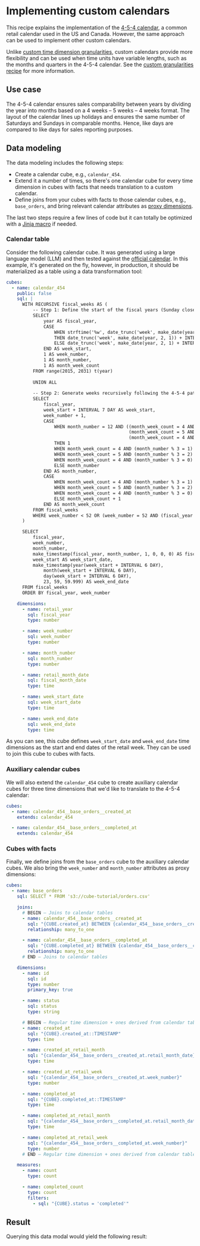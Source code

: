 # Implementing custom calendars

This recipe explains the implementation of the [4-5-4 calendar][link-454], a common
retail calendar used in the US and Canada. However, the same approach can be used
to implement other custom calendars.

Unlike [custom time dimension granularities][ref-custom-granularities], custom
calendars provide more flexibility and can be used when time units have variable
lengths, such as the months and quarters in the 4-5-4 calendar. See the [custom
granularities recipe][ref-custom-granularities-recipe] for more information.

## Use case

The 4-5-4 calendar ensures sales comparability between years by dividing the year
into months based on a 4 weeks – 5 weeks – 4 weeks format. The layout of the calendar
lines up holidays and ensures the same number of Saturdays and Sundays in comparable
months. Hence, like days are compared to like days for sales reporting purposes.

## Data modeling

The data modeling includes the following steps:

* Create a calendar cube, e.g., `calendar_454`.
* Extend it a number of times, so there's one calendar cube for every time dimension
in cubes with facts that needs translation to a custom calendar.
* Define joins from your cubes with facts to those calendar cubes, e.g., `base_orders`,
and bring relevant calendar attributes as [proxy dimensions][ref-proxy-dimensions].

The last two steps require a few lines of code but it can totally be optimized with
a [Jinja macro][ref-jinja-macro] if needed.

### Calendar table

Consider the following calendar cube. It was generated using a large language model
(LLM) and then tested against the [official calendar][link-454-official-calendar].
In this example, it's generated on the fly, however, in production, it should be
materialized as a table using a data transformation tool:

```yaml
cubes:
  - name: calendar_454
    public: false
    sql: |
      WITH RECURSIVE fiscal_weeks AS (
          -- Step 1: Define the start of the fiscal years (Sunday closest to Feb 1st)
          SELECT 
              year AS fiscal_year, 
              CASE 
                  WHEN strftime('%w', date_trunc('week', make_date(year, 2, 1)))::INTEGER <= 3 
                  THEN date_trunc('week', make_date(year, 2, 1)) + INTERVAL 6 DAY 
                  ELSE date_trunc('week', make_date(year, 2, 1) + INTERVAL 7 DAY) + INTERVAL 7 DAY
              END AS week_start,
              1 AS week_number,
              1 AS month_number,
              1 AS month_week_count
          FROM range(2015, 2031) t(year)
          
          UNION ALL
          
          -- Step 2: Generate weeks recursively following the 4-5-4 pattern
          SELECT 
              fiscal_year,
              week_start + INTERVAL 7 DAY AS week_start,
              week_number + 1,
              CASE 
                  WHEN month_number = 12 AND ((month_week_count = 4 AND month_number % 3 = 1) OR 
                                              (month_week_count = 5 AND month_number % 3 = 2) OR 
                                              (month_week_count = 4 AND month_number % 3 = 0)) 
                  THEN 1 
                  WHEN month_week_count = 4 AND (month_number % 3 = 1) THEN month_number + 1
                  WHEN month_week_count = 5 AND (month_number % 3 = 2) THEN month_number + 1
                  WHEN month_week_count = 4 AND (month_number % 3 = 0) THEN month_number + 1
                  ELSE month_number
              END AS month_number,
              CASE 
                  WHEN month_week_count = 4 AND (month_number % 3 = 1) THEN 1
                  WHEN month_week_count = 5 AND (month_number % 3 = 2) THEN 1
                  WHEN month_week_count = 4 AND (month_number % 3 = 0) THEN 1
                  ELSE month_week_count + 1
              END AS month_week_count
          FROM fiscal_weeks
          WHERE week_number < 52 OR (week_number = 52 AND (fiscal_year % 5 = 2)) -- Account for 53rd week
      )

      SELECT 
          fiscal_year,
          week_number,
          month_number,
          make_timestamp(fiscal_year, month_number, 1, 0, 0, 0) AS fiscal_month_date,
          week_start AS week_start_date,
          make_timestamp(year(week_start + INTERVAL 6 DAY), 
              month(week_start + INTERVAL 6 DAY), 
              day(week_start + INTERVAL 6 DAY), 
              23, 59, 59.999) AS week_end_date
      FROM fiscal_weeks
      ORDER BY fiscal_year, week_number

    dimensions:
      - name: retail_year
        sql: fiscal_year
        type: number

      - name: week_number
        sql: week_number
        type: number

      - name: month_number
        sql: month_number
        type: number

      - name: retail_month_date
        sql: fiscal_month_date
        type: time

      - name: week_start_date
        sql: week_start_date
        type: time

      - name: week_end_date
        sql: week_end_date
        type: time
```

As you can see, this cube defines `week_start_date` and `week_end_date` time dimensions
as the start and end dates of the retail week. They can be used to join this cube to
cubes with facts.

### Auxiliary calendar cubes

We will also extend the `calendar_454` cube to create auxiliary calendar cubes for
three time dimensions that we'd like to translate to the 4-5-4 calendar:

```yaml
cubes:
  - name: calendar_454__base_orders__created_at
    extends: calendar_454

  - name: calendar_454__base_orders__completed_at
    extends: calendar_454
```

### Cubes with facts

Finally, we define joins from the `base_orders` cube to the auxiliary calendar cubes.
We also bring the `week_number` and `month_number` attributes as proxy dimensions:

```yaml
cubes:
  - name: base_orders
    sql: SELECT * FROM 's3://cube-tutorial/orders.csv'

    joins:
      # BEGIN — Joins to calendar tables
      - name: calendar_454__base_orders__created_at
        sql: "{CUBE.created_at} BETWEEN {calendar_454__base_orders__created_at.week_start_date} AND {calendar_454__base_orders__created_at.week_end_date}"
        relationship: many_to_one

      - name: calendar_454__base_orders__completed_at
        sql: "{CUBE.completed_at} BETWEEN {calendar_454__base_orders__completed_at.week_start_date} AND {calendar_454__base_orders__completed_at.week_end_date}"
        relationship: many_to_one
      # END — Joins to calendar tables

    dimensions:
      - name: id
        sql: id
        type: number
        primary_key: true

      - name: status
        sql: status
        type: string

      # BEGIN — Regular time dimension + ones derived from calendar table
      - name: created_at
        sql: "{CUBE}.created_at::TIMESTAMP"
        type: time

      - name: created_at_retail_month
        sql: "{calendar_454__base_orders__created_at.retail_month_date}"
        type: time

      - name: created_at_retail_week
        sql: "{calendar_454__base_orders__created_at.week_number}"
        type: number

      - name: completed_at
        sql: "{CUBE}.completed_at::TIMESTAMP"
        type: time

      - name: completed_at_retail_month
        sql: "{calendar_454__base_orders__completed_at.retail_month_date}"
        type: time

      - name: completed_at_retail_week
        sql: "{calendar_454__base_orders__completed_at.week_number}"
        type: number
      # END — Regular time dimension + ones derived from calendar table

    measures:
      - name: count
        type: count

      - name: completed_count
        type: count
        filters:
          - sql: "{CUBE}.status = 'completed'"
```

## Result

Querying this data modal would yield the following result:

<Screenshot src="https://ucarecdn.com/7d7d981c-8ed8-4438-865e-cbcda01c81d8/"/>


[link-454]: https://nrf.com/resources/4-5-4-calendar
[link-454-official-calendar]: https://2fb5c46100c1b71985e2-011e70369171d43105aff38e48482379.ssl.cf1.rackcdn.com/4-5-4%20calendar/3-Year-Calendar-5-27.pdf
[ref-custom-granularities]: /product/data-modeling/reference/dimensions#granularities
[ref-custom-granularities-recipe]: /product/data-modeling/recipes/custom-granularity
[ref-proxy-dimensions]: /product/data-modeling/concepts/calculated-members#proxy-dimensions
[ref-jinja-macro]: /product/data-modeling/dynamic/jinja#macros